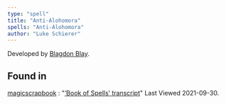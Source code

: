 ```yaml
---
type: "spell"
title: "Anti-Alohomora"
spells: "Anti-Alohomora"
author: "Luke Schierer"
---
```


Developed by [Blagdon Blay][].

[Blagdon Blay]: <../../people/blay/blagdon>

## Found in

[magicscrapbook](https://magicscrapbook.tumblr.com/)
:   "[‘Book of Spells’ transcript](https://magicscrapbook.tumblr.com/post/162085200042/book-of-spells-transcript)"
    Last Viewed 2021-09-30.

